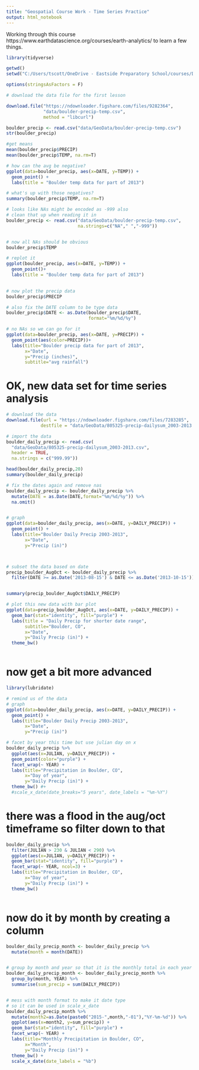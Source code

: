 ```yaml
---
title: "Geospatial Course Work - Time Series Practice"
output: html_notebook
---
```


Working through this course https://www.earthdatascience.org/courses/earth-analytics/ to learn a few things.

```r
library(tidyverse)

getwd()
setwd("C:/Users/tscott/OneDrive - Eastside Preparatory School/courses/DataScience_2/")

options(stringsAsFactors = F)
```



```r
# download the data file for the first lesson

download.file("https://ndownloader.figshare.com/files/9282364",
              "data/boulder-precip-temp.csv",
              method = "libcurl")

boulder_precip <- read.csv("data/GeoData/boulder-precip-temp.csv")
str(boulder_precip)

#get means
mean(boulder_precip$PRECIP)
mean(boulder_precip$TEMP, na.rm=T)

# how can the avg be negative?
ggplot(data=boulder_precip, aes(x=DATE, y=TEMP)) +
  geom_point() +
  labs(title = "Boulder temp data for part of 2013")
```


```r
# what's up with those negatives?
summary(boulder_precip$TEMP, na.rm=T)

# looks like NAs might be encoded as -999 also
# clean that up when reading it in
boulder_precip <- read.csv("data/GeoData/boulder-precip-temp.csv",
                           na.strings=c("NA"," ","-999"))


# now all NAs should be obvious
boulder_precip$TEMP

# replot it
ggplot(boulder_precip, aes(x=DATE, y=TEMP)) +
  geom_point()+
  labs(title = "Boulder temp data for part of 2013")
  


```

```r
# now plot the precip data
boulder_precip$PRECIP

# also fix the DATE column to be type data
boulder_precip$DATE <- as.Date(boulder_precip$DATE,
                               format="%m/%d/%y")

# no NAs so we can go for it
ggplot(data=boulder_precip, aes(x=DATE, y=PRECIP)) +
  geom_point(aes(color=PRECIP))+
  labs(title="Boulder precip data for part of 2013",
       x="Date",
       y="Precip (inches)",
       subtitle="avg rainfall")

```

# OK, new data set for time series analysis

```r

# download the data
download.file(url = "https://ndownloader.figshare.com/files/7283285",
             destfile = "data/GeoData/805325-precip-dailysum_2003-2013.csv")

# import the data
boulder_daily_precip <- read.csv(
  "data/GeoData/805325-precip-dailysum_2003-2013.csv", 
  header = TRUE,
  na.strings = c("999.99"))

head(boulder_daily_precip,20)
summary(boulder_daily_precip)

# fix the dates again and remove nas
boulder_daily_precip <- boulder_daily_precip %>%
  mutate(DATE = as.Date(DATE,format="%m/%d/%y")) %>% 
  na.omit()


# graph
ggplot(data=boulder_daily_precip, aes(x=DATE, y=DAILY_PRECIP)) +
  geom_point() +
  labs(title="Boulder Daily Precip 2003-2013",
       x="Date",
       y="Precip (in)")



# subset the data based on date
precip_boulder_AugOct <- boulder_daily_precip %>%
  filter(DATE >= as.Date('2013-08-15') & DATE <= as.Date('2013-10-15'))


summary(precip_boulder_AugOct$DAILY_PRECIP)

# plot this new data with bar plot
ggplot(data=precip_boulder_AugOct, aes(x=DATE, y=DAILY_PRECIP)) +
  geom_bar(stat="identity", fill="purple") +
  labs(title = "Daily Precip for shorter date range",
       subtitle="Boulder, CO",
       x="Date",
       y="Daily Precip (in)") +
  theme_bw()



```


# now get a bit more advanced

```r

library(lubridate)

```
```r
# remind us of the data
# graph
ggplot(data=boulder_daily_precip, aes(x=DATE, y=DAILY_PRECIP)) +
  geom_point() +
  labs(title="Boulder Daily Precip 2003-2013",
       x="Date",
       y="Precip (in)")

# facet by year this time but use julian day on x
boulder_daily_precip %>%
  ggplot(aes(x=JULIAN, y=DAILY_PRECIP)) +
  geom_point(color="purple") +
  facet_wrap(~ YEAR) +
  labs(title="Precipitation in Boulder, CO",
       x="Day of year",
       y="Daily Precip (in)") +
  theme_bw() #+
  #scale_x_date(date_breaks="5 years", date_labels = "%m-%Y")


```

# there was a flood in the aug/oct timeframe so filter down to that


```r

boulder_daily_precip %>%
  filter(JULIAN > 230 & JULIAN < 290) %>%
  ggplot(aes(x=JULIAN, y=DAILY_PRECIP)) +
  geom_bar(stat="identity", fill="purple") +
  facet_wrap(~ YEAR, ncol=3) +
  labs(title="Precipitation in Boulder, CO",
       x="Day of year",
       y="Daily Precip (in)") +
  theme_bw()



```

# now do it by month by creating a column
```r

boulder_daily_precip_month <- boulder_daily_precip %>%
  mutate(month = month(DATE))


# group by month and year so that it is the monthly total in each year
boulder_daily_precip_month <- boulder_daily_precip_month %>%
  group_by(month, YEAR) %>%
  summarise(sum_precip = sum(DAILY_PRECIP))


# mess with month format to make it date type
# so it can be used in scale_x_date
boulder_daily_precip_month %>%
  mutate(month2=as.Date(paste0("2015-",month,"-01"),"%Y-%m-%d")) %>%
  ggplot(aes(x=month2, y=sum_precip)) +
  geom_bar(stat="identity", fill="purple") +
  facet_wrap(~ YEAR) +
  labs(title="Monthly Precipitation in Boulder, CO",
       x="Month",
       y="Daily Precip (in)") +
  theme_bw() +
  scale_x_date(date_labels = "%b")


```

